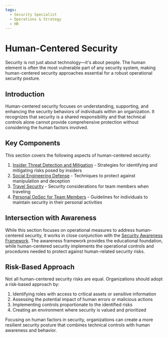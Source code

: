 ```yaml
---
tags:
  - Security Specialist
  - Operations & Strategy
  - HR
---
```



<TagProvider>
<TagFilter />


# Human-Centered Security

<TagList tags={frontmatter.tags} />
<AttributionList contributors={frontmatter.contributors} />

Security is not just about technology—it's about people. The human element is often the most vulnerable part of any security system, making human-centered security approaches essential for a robust operational security posture.

## Introduction

Human-centered security focuses on understanding, supporting, and enhancing the security behaviors of individuals within an organization. It recognizes that security is a shared responsibility and that technical controls alone cannot provide comprehensive protection without considering the human factors involved.

## Key Components

This section covers the following aspects of human-centered security:

1. [Insider Threat Detection and Mitigation](/opsec/old/human-centered-security/detecting-and-mitigating-insider-threats) - Strategies for identifying and mitigating risks posed by insiders
2. [Social Engineering Defense](/opsec/old/human-centered-security/social-engineering-defense) - Techniques to protect against manipulation and deception
3. [Travel Security](/opsec/old/human-centered-security/travel-security) - Security considerations for team members when traveling
4. [Personal OpSec for Team Members](/opsec/old/human-centered-security/personal-opsec) - Guidelines for individuals to maintain security in their personal activities

## Intersection with Awareness

While this section focuses on operational measures to address human-centered security, it works in close conjunction with the [Security Awareness Framework](/awareness/README). The awareness framework provides the educational foundation, while human-centered security implements the operational controls and procedures needed to protect against human-related security risks.

## Risk-Based Approach

Not all human-centered security risks are equal. Organizations should adopt a risk-based approach by:

1. Identifying roles with access to critical assets or sensitive information
2. Assessing the potential impact of human errors or malicious actions
3. Implementing controls proportionate to the identified risks
4. Creating an environment where security is valued and prioritized

Focusing on human factors in security, organizations can create a more resilient security posture that combines technical controls with human awareness and behavior.
</TagProvider>
